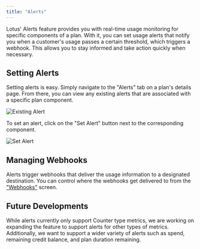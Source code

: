 ```yaml
---
title: "Alerts"
---
```


Lotus' Alerts feature provides you with real-time usage monitoring for specific components of a plan. With it, you can set usage alerts that notify you when a customer's usage passes a certain threshold, which triggers a webhook. This allows you to stay informed and take action quickly when necessary.

## Setting Alerts

Setting alerts is easy. Simply navigate to the "Alerts" tab on a plan's details page. From there, you can view any existing alerts that are associated with a specific plan component.

![Existing Alert](/images/subscription-lifecycle/existing_alert.png)

To set an alert, click on the "Set Alert" button next to the corresponding component.

![Set Alert](/images/subscription-lifecycle/set_alert.png)

## Managing Webhooks

Alerts trigger webhooks that deliver the usage information to a designated destination. You can control where the webhooks get delivered to from the ["Webhooks"](/webhooks/webhooks) screen.

## Future Developments

While alerts currently only support Counter type metrics, we are working on expanding the feature to support alerts for other types of metrics. Additionally, we want to support a wider variety of alerts such as spend, remaining credit balance, and plan duration remaining.
